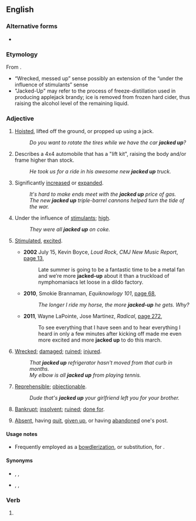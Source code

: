 {{also|jack up}}

==English==

===Alternative forms===
* {{l|en|jacked-up}}

===Etymology===
From {{m|en|jack||raise with a jack}}.
* “Wrecked, messed up” sense possibly an extension of the “under the influence of stimulants” sense
* "Jacked-Up" may refer to the process of freeze-distillation used in producing applejack brandy; ice is removed from frozen hard cider, thus raising the alcohol level of the remaining liquid.

===Adjective===
{{en-adj}}

# [[hoist|Hoisted]], lifted off the ground, or propped up using a jack.
#: ''Do you want to rotate the tires while we have the car '''jacked up'''?''
# {{lb|en|slang|automotive}} Describes a 4x4 automobile that has a "lift kit", raising the body and/or frame higher than stock.
#: ''He took us for a ride in his awesome new '''jacked up''' truck.''
# {{lb|en|informal}} Significantly [[increased]] or [[expanded]].
#: ''It's hard to make ends meet with the '''jacked up''' price of gas.''
#: ''The new '''jacked up''' triple-barrel cannons helped turn the tide of the war.''
# {{lb|en|slang}} Under the influence of [[stimulant]]s; [[high]].
#: ''They were all '''jacked up''' on coke.''
# {{lb|en|slang}} [[stimulated|Stimulated]], [[excited]].
#* '''2002''' July 15, Kevin Boyce, ''Loud Rock'', ''CMJ New Music Report'', [http://books.google.com.au/books?id=hYRXLumVhOcC&pg=PA10-IA3&dq=%22more|most+jacked+up%22+-intitle:%22%22+-inauthor:%22%22&hl=en&sa=X&ei=PrCOT66SNIOjiAej4N3gDA&redir_esc=y#v=onepage&q=%22more|most%20jacked%20up%22%20-intitle%3A%22%22%20-inauthor%3A%22%22&f=false page 13],
#*: Late summer is going to be a fantastic time to be a metal fan and we′re more '''jacked-up''' about it than a truckload of nymphomaniacs let loose in a dildo factory.
#* '''2010''', Smokie Brannaman, ''Equiknowlogy 101'', [http://books.google.com.au/books?id=de7l1FTo2BUC&pg=PA68&dq=%22more|most+jacked+up%22+-intitle:%22%22+-inauthor:%22%22&hl=en&sa=X&ei=PrCOT66SNIOjiAej4N3gDA&redir_esc=y#v=onepage&q=%22more|most%20jacked%20up%22%20-intitle%3A%22%22%20-inauthor%3A%22%22&f=false page 68],
#*: ''The longer I ride my horse, the more '''jacked-up''' he gets. Why?''
#* '''2011''', Wayne LaPointe, Jose Martinez, ''Radical'', [http://books.google.com.au/books?id=_ARkq9Y5G0cC&pg=PA272&dq=%22more|most+jacked+up%22+-intitle:%22%22+-inauthor:%22%22&hl=en&sa=X&ei=PrCOT66SNIOjiAej4N3gDA&redir_esc=y#v=onepage&q=%22more|most%20jacked%20up%22%20-intitle%3A%22%22%20-inauthor%3A%22%22&f=false page 272],
#*: To see everything that I have seen and to hear everything I heard in only a few minutes after kicking off made me even more excited and more '''jacked up''' to do this march.
# {{lb|en|slang}} [[wrecked|Wrecked]]; [[damaged]]; [[ruined]]; [[injured]].
#: ''That '''jacked up''' refrigerator hasn't moved from that curb in months.''
#: ''My elbow is all '''jacked up''' from playing tennis.''
# {{lb|en|slang}} [[reprehensible|Reprehensible]]; [[objectionable]].
#: ''Dude that's '''jacked up''' your girlfriend left you for your brother.''
# {{lb|en|obsolete|dialect|West England|and|Australia}} [[bankrupt|Bankrupt]]; [[insolvent]]; [[ruined]]; [[done for]].
# {{lb|en|obsolete|dialect|West England|and|Australia}} [[absent|Absent]], having [[quit]], [[give up|given up]], or having [[abandon]]ed one's post.

====Usage notes====
* Frequently employed as a [[bowdlerization]], or substitution, for {{m|en|fucked up}}.

====Synonyms====
* {{sense|wrecked, damaged}} {{l|en|screwed up}}, {{l|en|messed up}}, {{l|en|fucked up}}
* {{sense|reprehensible, objectionable}} {{l|en|screwed up}}, {{l|en|messed up}}, {{l|en|fucked up}}

===Verb===
{{head|en|verb}}

# {{en-past of|jack up}}